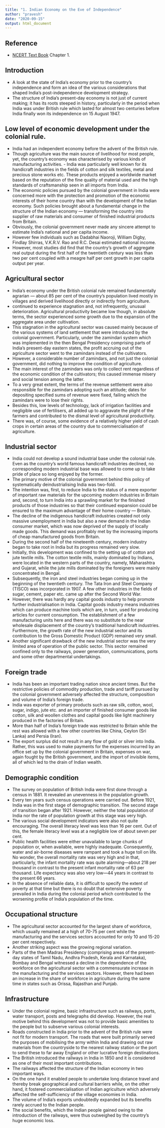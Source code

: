 ```yaml
---
title: "1. Indian Economy on the Eve of Independence"
author: "pravesh"
date: "2020-09-15"
output: html_document
---
```


## Reference
- [NCERT Text Book](https://ncert.nic.in/ncerts/l/keec101.pdf) Chapter 1.


## Introduction
- A look at the state of India’s economy prior to the country’s independence and form an idea of the various considerations that shaped India’s post-independence development strategy.
- The structure of India’s present-day economy is not just of current making; it has its roots steeped in history, particularly in the period when India was under British rule which lasted for almost two centuries before India finally won its independence on 15 August 1947. 

## Low level of economic development under the colonial rule.
- India had an independent economy before the advent of the British rule.
- Though agriculture was the main source of livelihood for most people, yet, the country’s economy was characterised by various kinds of manufacturing activities. - India was particularly well known for its handicraft industries in the fields of cotton and silk textiles, metal and precious stone works etc. These products enjoyed a worldwide market based on the reputation of the fine quality of material used and the high standards of craftsmanship seen in all imports from India.
- The economic policies pursued by the colonial government in India were concerned more with the protection and promotion of the economic interests of their home country than with the development of the Indian economy. Such policies brought about a fundamental change in the structure of the Indian economy — transforming the country into supplier of raw materials and consumer of finished industrial products from Britain.
- Obviously, the colonial government never made any sincere attempt to estimate India’s national and per capita income.
- However few individuals such as Dadabhai Naoroji, William Digby, Findlay Shirras, V.K.R.V. Rao and R.C. Desai estimated national income.
- However, most studies did find that the country’s growth of aggregate real output during the first half of the twentieth century was less than two per cent coupled with a meagre half per cent growth in per capita output per year.

## Agricultural sector
- India’s economy under the British colonial rule remained fundamentally agrarian — about 85 per cent of the country’s population lived mostly in villages and derived livelihood directly or indirectly from agriculture.
- continued to experience stagnation and, not infrequently, unusual deterioration. Agricultural productivity became low though, in absolute terms, the sector experienced some growth due to the expansion of the aggregate area under cultivation. 
- This stagnation in the agricultural sector was caused mainly because of the various systems of land settlement that were introduced by the colonial government. Particularly, under the zamindari system which was implemented in the then Bengal Presidency comprising parts of India’s present-day eastern states, the profit accruing out of the agriculture sector went to the zamindars instead of the cultivators. 
- However, a considerable number of zamindars, and not just the colonial government, did nothing to improve the condition of agriculture.
- The main interest of the zamindars was only to collect rent regardless of the economic condition of the cultivators; this caused immense misery and social tension among the latter. 
- To a very great extent, the terms of the revenue settlement were also responsible for the zamindars adopting such an attitude; dates for depositing specified sums of revenue were fixed, failing which the zamindars were to lose their rights. 
- Besides this, low levels of technology, lack of irrigation facilities and negligible use of fertilisers, all added up to aggravate the plight of the farmers and contributed to the dismal level of agricultural productivity. 
- There was, of course, some evidence of a relatively higher yield of cash crops in certain areas of the country due to commercialisation of agriculture.

## Industrial sector
- India could not develop a sound industrial base under the colonial rule. Even as the country’s world famous handicraft industries declined, no corresponding modern industrial base was allowed to come up to take pride of place so long enjoyed by the former. 
- The primary motive of the colonial government behind this policy of systematically deindustrialising India was two-fold. 
- The intention was, first, to reduce India to the status of a mere exporter of important raw materials for the upcoming modern industries in Britain and, second, to turn India into a sprawling market for the finished products of those industries so that their continued expansion could be ensured to the maximum advantage of their home country — Britain. 
- The decline of the indigenous handicraft industries created not only massive unemployment in India but also a new demand in the Indian consumer market, which was now deprived of the supply of locally made goods. This demand was profitably met by the increasing imports of cheap manufactured goods from Britain.
- During the second half of the nineteenth century, modern industry began to take root in India but its progress remained very slow. 
- Initially, this development was confined to the setting up of cotton and jute textile mills. The cotton textile mills, mainly dominated by Indians, were located in the western parts of the country, namely, Maharashtra and Gujarat, while the jute mills dominated by the foreigners were mainly concentrated in Bengal. 
- Subsequently, the iron and steel industries began coming up in the beginning of the twentieth century. The Tata Iron and Steel Company (TISCO) was incorporated in 1907. A few other industries in the fields of sugar, cement, paper etc. came up after the Second World War.
- However, there was hardly any capital goods industry to help promote further industrialisation in India. Capital goods industry means industries which can produce machine tools which are, in turn, used for producing articles for current consumption. The establishment of a few manufacturing units here and there was no substitute to the near wholesale displacement of the country’s traditional handicraft industries. Furthermore, the growth rate of the new industrial sector and its contribution to the Gross Domestic Product (GDP) remained very small.
- Another significant drawback of the new industrial sector was the very limited area of operation of the public sector. This sector remained confined only to the railways, power generation, communications, ports and some other departmental undertakings.

## Foreign trade
- India has been an important trading nation since ancient times. But the restrictive policies of commodity production, trade and tariff pursued by the colonial government adversely affected the structure, composition and volume of India’s foreign trade.
- India was exporter of primary products such as raw silk, cotton, wool, sugar, indigo, jute etc. and an importer of finished consumer goods like cotton, silk and woollen clothes and capital goods like light machinery produced in the factories of Britain.
- More than half of India’s foreign trade was restricted to Britain while the rest was allowed with a few other countries like China, Ceylon (Sri Lanka) and Persia (Iran).
- The export surplus did not result in any flow of gold or silver into India. Rather, this was used to make payments for the expenses incurred by an office set up by the colonial government in Britain, expenses on war, again fought by the British government, and the import of invisible items, all of which led to the drain of Indian wealth.

## Demographic condition
- The survey on population of British India were first done through a census in 1881. It revealed an unevenness in the population growth.
- Every ten years such census operations were carried out. Before 1921, India was in the first stage of demographic transition. The second stage of transition began after 1921. However, neither the total population of India nor the rate of population growth at this stage was very high.
- The various social development indicators were also not quite encouraging. The overall literacy level was less than 16 per cent. Out of this, the female literacy level was at a negligible low of about seven per cent. 
- Public health facilities were either unavailable to large chunks of population or, when available, were highly inadequate. Consequently, water and air-borne diseases were rampant and took a huge toll on life. No wonder, the overall mortality rate was very high and in that, particularly, the infant mortality rate was quite alarming—about 218 per thousand in contrast to the present infant mortality rate of 63 per thousand. Life expectancy was also very low—44 years in contrast to the present 66 years. 
- In the absence of reliable data, it is difficult to specify the extent of poverty at that time but there is no doubt that extensive poverty prevailed in India during the colonial period which contributed to the worsening profile of India’s population of the time.

## Occupational structure
- The agricultural sector accounted for the largest share of workforce, which usually remained at a high of 70-75 per cent while the manufacturing and the services sectors accounted for only 10 and 15-20 per cent respectively.
- Another striking aspect was the growing regional variation. 
- Parts of the then Madras Presidency (comprising areas of the present-day states of Tamil Nadu, Andhra Pradesh, Kerala and Karnataka), Bombay and Bengal witnessed a decline in the dependence of the workforce on the agricultural sector with a commensurate increase in the manufacturing and the services sectors. However, there had been an increase in the share of workforce in agriculture during the same time in states such as Orissa, Rajasthan and Punjab.

## Infrastructure
- Under the colonial regime, basic infrastructure such as railways, ports, water transport, posts and telegraphs did develop. However, the real motive behind this development was not to provide basic amenities to the people but to subserve various colonial interests. 
- Roads constructed in India prior to the advent of the British rule were not fit for modern transport. The roads that were built primarily served the purposes of mobilising the army within India and drawing out raw materials from the countryside to the nearest railway station or the port to send these to far away England or other lucrative foreign destinations. 
- The British introduced the railways in India in 1850 and it is considered as one of their most important contributions. 
- The railways affected the structure of the Indian economy in two important ways. 
- On the one hand it enabled people to undertake long distance travel and thereby break geographical and cultural barriers while, on the other hand, it fostered commercialisation of Indian agriculture which adversely affected the self-sufficiency of the village economies in India. 
- The volume of India’s exports undoubtedly expanded but its benefits rarely accrued to the Indian people.
- The social benefits, which the Indian people gained owing to the introduction of the railways, were thus outweighed by the country’s huge economic loss.

